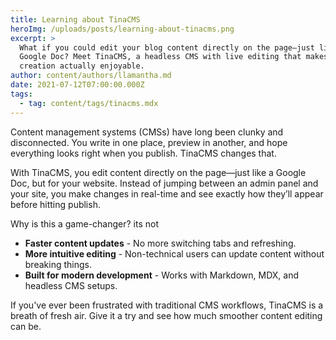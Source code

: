 ```yaml
---
title: Learning about TinaCMS
heroImg: /uploads/posts/learning-about-tinacms.png
excerpt: >
  What if you could edit your blog content directly on the page—just like a
  Google Doc? Meet TinaCMS, a headless CMS with live editing that makes content
  creation actually enjoyable.
author: content/authors/llamantha.md
date: 2021-07-12T07:00:00.000Z
tags:
  - tag: content/tags/tinacms.mdx
---
```


Content management systems (CMSs) have long been clunky and disconnected. You write in one place, preview in another, and hope everything looks right when you publish. TinaCMS changes that.

With TinaCMS, you edit content directly on the page—just like a Google Doc, but for your website. Instead of jumping between an admin panel and your site, you make changes in real-time and see exactly how they’ll appear before hitting publish.

Why is this a game-changer? its not

* **Faster content updates** - No more switching tabs and refreshing.
* **More intuitive editing** - Non-technical users can update content without breaking things.
* **Built for modern development** - Works with Markdown, MDX, and headless CMS setups.

If you've ever been frustrated with traditional CMS workflows, TinaCMS is a breath of fresh air. Give it a try and see how much smoother content editing can be.
